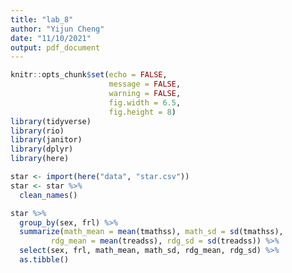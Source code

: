 ```yaml
---
title: "lab_8"
author: "Yijun Cheng"
date: "11/10/2021"
output: pdf_document
---
```


```r
knitr::opts_chunk$set(echo = FALSE, 
                      message = FALSE, 
                      warning = FALSE,
                      fig.width = 6.5, 
                      fig.height = 8)
library(tidyverse)
library(rio)
library(janitor)
library(dplyr)
library(here)
```



```r
star <- import(here("data", "star.csv"))
star <- star %>% 
  clean_names()
```



```r
star %>% 
  group_by(sex, frl) %>% 
  summarize(math_mean = mean(tmathss), math_sd = sd(tmathss),
         rdg_mean = mean(treadss), rdg_sd = sd(treadss)) %>%
  select(sex, frl, math_mean, math_sd, rdg_mean, rdg_sd) %>% 
  as.tibble()
  
```


